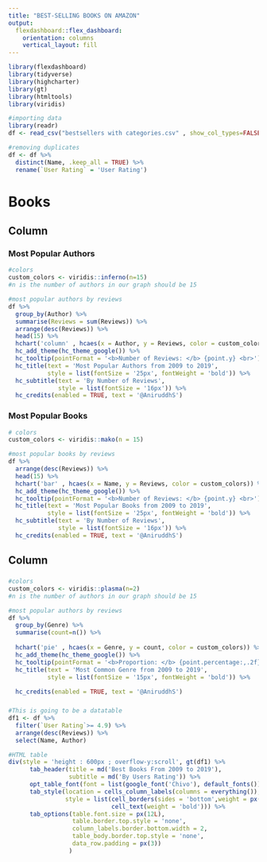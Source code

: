 ```yaml
---
title: "BEST-SELLING BOOKS ON AMAZON"
output: 
  flexdashboard::flex_dashboard:
    orientation: columns
    vertical_layout: fill
---
```


```r
library(flexdashboard)
library(tidyverse)
library(highcharter)
library(gt)
library(htmltools)
library(viridis)
```

```r
#importing data
library(readr)
df <- read_csv("bestsellers with categories.csv" , show_col_types=FALSE)

#removing duplicates
df <- df %>% 
  distinct(Name, .keep_all = TRUE) %>% 
  rename(`User Rating` = 'User Rating')
```

# Books

## Column {.tabset .tabset-fade data-width="650"}

### Most Popular Authors

```r
#colors
custom_colors <- viridis::inferno(n=15)
#n is the number of authors in our graph should be 15

#most popular authors by reviews
df %>% 
  group_by(Author) %>% 
  summarise(Reviews = sum(Reviews)) %>%
  arrange(desc(Reviews)) %>% 
  head(15) %>% 
  hchart('column' , hcaes(x = Author, y = Reviews, color = custom_colors)) %>% 
  hc_add_theme(hc_theme_google()) %>% 
  hc_tooltip(pointFormat = '<b>Number of Reviews: </b> {point.y} <br>') %>% 
  hc_title(text = 'Most Popular Authors from 2009 to 2019',
           style = list(fontSize = '25px', fontWeight = 'bold')) %>% 
  hc_subtitle(text = 'By Number of Reviews', 
              style = list(fontSize = '16px')) %>% 
  hc_credits(enabled = TRUE, text = '@AniruddhS')

```

### Most Popular Books

```r
# colors
custom_colors <- viridis::mako(n = 15)

#most popular books by reviews
df %>% 
  arrange(desc(Reviews)) %>% 
  head(15) %>% 
  hchart('bar' , hcaes(x = Name, y = Reviews, color = custom_colors)) %>% 
  hc_add_theme(hc_theme_google()) %>% 
  hc_tooltip(pointFormat = '<b>Number of Reviews: </b> {point.y} <br>') %>% 
  hc_title(text = 'Most Popular Books from 2009 to 2019',
           style = list(fontSize = '25px', fontWeight = 'bold')) %>% 
  hc_subtitle(text = 'By Number of Reviews', 
              style = list(fontSize = '16px')) %>% 
  hc_credits(enabled = TRUE, text = '@AniruddhS')

```

## Column {data-width="350"}

###  {.no-padding}

```r
#colors
custom_colors <- viridis::plasma(n=2)
#n is the number of authors in our graph should be 15

#most popular authors by reviews
df %>% 
  group_by(Genre) %>% 
  summarise(count=n()) %>%
  
  hchart('pie' , hcaes(x = Genre, y = count, color = custom_colors)) %>% 
  hc_add_theme(hc_theme_google()) %>% 
  hc_tooltip(pointFormat = '<b>Proportion: </b> {point.percentage:,.2f}%') %>% 
  hc_title(text = 'Most Common Genre from 2009 to 2019',
           style = list(fontSize = '15px', fontWeight = 'bold')) %>% 
   
  hc_credits(enabled = TRUE, text = '@AniruddhS')

```

###  {.no-padding}

```r
#This is going to be a datatable 
df1 <- df %>% 
  filter(`User Rating`>= 4.9) %>% 
  arrange(desc(Reviews)) %>% 
  select(Name, Author)

#HTML table
div(style = 'height : 600px ; overflow-y:scroll', gt(df1) %>% 
      tab_header(title = md('Best Books From 2009 to 2019'),
                 subtitle = md('By Users Rating')) %>% 
      opt_table_font(font = list(google_font('Chivo'), default_fonts())) %>% 
      tab_style(location = cells_column_labels(columns = everything()),
                style = list(cell_borders(sides = 'bottom',weight = px(2)),
                             cell_text(weight = 'bold'))) %>% 
      tab_options(table.font.size = px(12L),
                  table.border.top.style = 'none',
                  column_labels.border.bottom.width = 2,
                  table_body.border.top.style = 'none',
                  data_row.padding = px(3))
                 )

```
